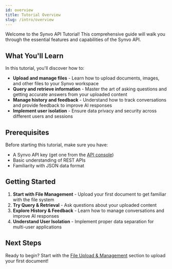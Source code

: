 ```yaml
---
id: overview
title: Tutorial Overview
slug: /intro/overview
---
```


Welcome to the Synvo API Tutorial! This comprehensive guide will walk you through the essential features and capabilities of the Synvo API.

## What You'll Learn

In this tutorial, you'll discover how to:

- **Upload and manage files** - Learn how to upload documents, images, and other files to your Synvo workspace
- **Query and retrieve information** - Master the art of asking questions and getting accurate answers from your uploaded content
- **Manage history and feedback** - Understand how to track conversations and provide feedback to improve AI responses
- **Implement user isolation** - Ensure data privacy and security across different users and sessions

## Prerequisites

Before starting this tutorial, make sure you have:

- A Synvo API key (get one from the [API console](https://console.synvo.ai/))
- Basic understanding of REST APIs
- Familiarity with JSON data format

## Getting Started

1. **Start with File Management** - Upload your first document to get familiar with the file system
2. **Try Query & Retrieval** - Ask questions about your uploaded content
3. **Explore History & Feedback** - Learn how to manage conversations and improve AI responses
4. **Understand User Isolation** - Implement proper data separation for multi-user applications

## Next Steps

Ready to begin? Start with the [File Upload & Management](/docs/1.0/synvo-api/file-upload-management) section to upload your first document!
